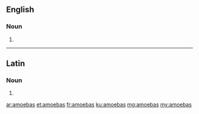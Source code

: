 ==English==

===Noun===
{{head|en|plural}}

# {{plural of|amoeba|lang=en|nocat=1}}

----

==Latin==

===Noun===
{{la-noun-form|amoebās}}

# {{inflection of|amoeba||acc|p|lang=la}}

[[ar:amoebas]]
[[et:amoebas]]
[[fr:amoebas]]
[[ku:amoebas]]
[[mg:amoebas]]
[[my:amoebas]]